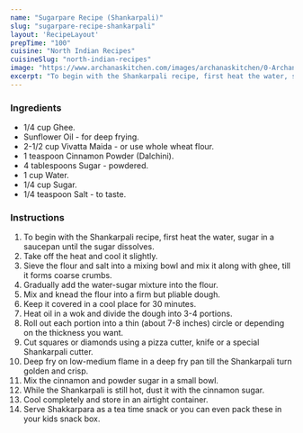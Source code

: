 ---
name: "Sugarpare Recipe (Shankarpali)"
slug: "sugarpare-recipe-shankarpali"
layout: 'RecipeLayout'
prepTime: "100"
cuisine: "North Indian Recipes"
cuisineSlug: "north-indian-recipes"
image: "https://www.archanaskitchen.com/images/archanaskitchen/0-Archanas-Kitchen-Recipes/2020/Shakkar_para_recipe_1-2_1600.jpg"
excerpt: "To begin with the Shankarpali recipe, first heat the water, sugar in a saucepan until the sugar dissolves"
---

### Ingredients

- 1/4 cup Ghee.
- Sunflower Oil - for deep frying.
- 2-1/2 cup Vivatta Maida - or use whole wheat flour.
- 1 teaspoon Cinnamon Powder (Dalchini).
- 4 tablespoons Sugar - powdered.
- 1 cup Water.
- 1/4 cup Sugar.
- 1/4 teaspoon Salt - to taste.

### Instructions

1. To begin with the Shankarpali recipe, first heat the water, sugar in a saucepan until the sugar dissolves.
1. Take off the heat and cool it slightly.
1. Sieve the flour and salt into a mixing bowl and mix it along with ghee, till it forms coarse crumbs.
1. Gradually add the water-sugar mixture into the flour.
1. Mix and knead the flour into a firm but pliable dough.
1. Keep it covered in a cool place for 30 minutes.
1. Heat oil in a wok and divide the dough into 3-4 portions.
1. Roll out each portion into a thin (about 7-8 inches) circle or depending on the thickness you want.
1. Cut squares or diamonds using a pizza cutter, knife or a special Shankarpali cutter.
1. Deep fry on low-medium flame in a deep fry pan till the Shankarpali turn golden and crisp.
1. Mix the cinnamon and powder sugar in a small bowl.
1. While the Shankarpali is still hot, dust it with the cinnamon sugar.
1. Cool completely and store in an airtight container.
1. Serve Shakkarpara as a tea time snack or you can even pack these in your kids snack box.
